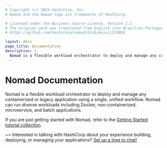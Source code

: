 ```yaml
---
# Copyright (c) 2024 HashiCorp, Inc.
# Nomad and the Nomad logo are trademarks of HashiCorp.

# Licensed under the Business Source License, Version 1.1.
# The original work was translated from English into Brazilian Portuguese.
# https://github.com/hashicorp/nomad/blob/main/LICENSE

layout: docs
page_title: Documentation
description: |-
  Nomad is a flexible workload orchestrator to deploy and manage any containerized or legacy application using a single, unified workflow. Nomad can run diverse workloads including Docker, non-containerized, microservice, and batch applications.
---
```


# Nomad Documentation

Nomad is a flexible workload orchestrator to deploy and manage any containerized
or legacy application using a single, unified workflow. Nomad can run diverse
workloads including Docker, non-containerized, microservice, and batch
applications.

If you are just getting started with Nomad, refer to the [Getting
Started tutorial collection][gs].

~> Interested in talking with HashiCorp about your experience building, deploying,
or managing your applications? [Set up a time to chat!](https://forms.gle/2tAmxJbyPbcL2nRW9)

[gs]: /nomad/tutorials/get-started
